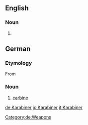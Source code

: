 ==English==

===Noun===
{{en-noun}}

# {{alternative spelling of|[[carabiner]]}}

==German==
{{wikipedia|lang=de}}

===Etymology===
From {{etyl|fr|de}} {{term|carabine|lang=fr}}

===Noun===
{{de-noun|g=m|genitive=Karabiners|plural=Karabiner}}

# [[carbine]]

[[Category:de:Weapons]]

[[de:Karabiner]]
[[io:Karabiner]]
[[it:Karabiner]]